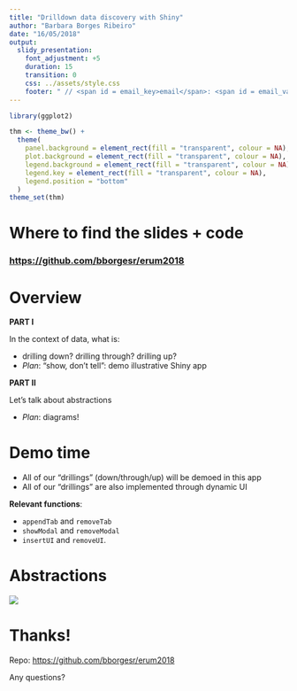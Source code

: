 ```yaml
---
title: "Drilldown data discovery with Shiny"
author: "Barbara Borges Ribeiro"
date: "16/05/2018"
output: 
  slidy_presentation:
    font_adjustment: +5
    duration: 15
    transition: 0
    css: ../assets/style.css
    footer: " // <span id = email_key>email</span>: <span id = email_value>barbara@rstudio.com</span> // <span id = repo_key>slides and code</span>: <span id = repo_value>github.com/bborgesr/erum2018</span>"
---
```


```r
library(ggplot2)

thm <- theme_bw() + 
  theme(
    panel.background = element_rect(fill = "transparent", colour = NA), 
    plot.background = element_rect(fill = "transparent", colour = NA),
    legend.background = element_rect(fill = "transparent", colour = NA),
    legend.key = element_rect(fill = "transparent", colour = NA),
    legend.position = "bottom"
  )
theme_set(thm)

```

# Where to find the slides + code

### <https://github.com/bborgesr/erum2018>

# Overview 

**PART I**

In the context of data, what is:

  - drilling down? drilling through? drilling up?
  - _Plan_: "show, don't tell": demo illustrative Shiny app

**PART II**

Let's talk about abstractions

  - _Plan_: diagrams!

# Demo time

- All of our "drillings" (down/through/up) will be demoed in this app
- All of our "drillings" are also implemented through dynamic UI

**Relevant functions**:

  - `appendTab` and `removeTab`
  - `showModal` and `removeModal`
  - `insertUI` and `removeUI`.

# Abstractions

![](../assets/drill-down-annotated.svg)

# Thanks!

Repo: <https://github.com/bborgesr/erum2018>

Any questions?